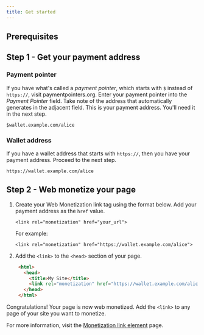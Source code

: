 ```yaml
---
title: Get started
---
```



## Prerequisites

<Wallet />

## Step 1 - Get your payment address

### Payment pointer

If you have what's called a *payment pointer*, which starts with `$` instead of `https://`, visit <LinkOut href='https://paymentpointers.org/'>paymentpointers.org</LinkOut>. Enter your payment pointer into the _Payment Pointer_ field. Take note of the address that automatically generates in the adjacent field. This is your payment address. You'll need it in the next step.

```http title="Example"
$wallet.example.com/alice
```

### Wallet address

If you have a wallet address that starts with `https://`, then you have your payment address. Proceed to the next step.

```http title="Example"
https://wallet.example.com/alice
```

## Step 2 - Web monetize your page

<Steps>

1. Create your Web Monetization link tag using the format below. Add your payment address as the `href` value.

   ```http
   <link rel="monetization" href="your_url">
   ```

   For example:

   ```http
   <link rel="monetization" href="https://wallet.example.com/alice">
   ```

2. Add the `<link>` to the `<head>` section of your page.
   ```html title="Example" wrap
    <html>
      <head>
        <title>My Site</title>
        <link rel="monetization" href="https://wallet.example.com/alice">
      </head>
    </html>
    ```
</Steps>

Congratulations! Your page is now web monetized. Add the `<link>` to any page of your site you want to monetize.

For more information, visit the [Monetization link element](/developers/link-element) page.
